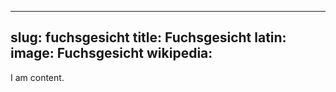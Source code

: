 
---
slug: fuchsgesicht
title: Fuchsgesicht
latin:
image: Fuchsgesicht
wikipedia: 
---

I am content.
